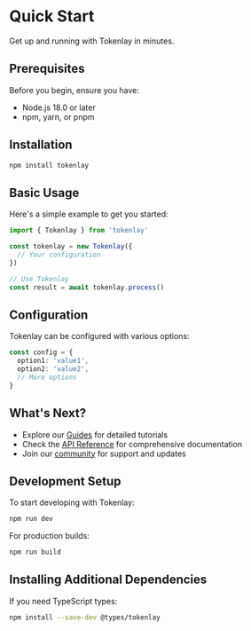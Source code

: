 
<Head>
  <title>Quick Start | Tokenlay</title>
</Head>

# Quick Start

Get up and running with Tokenlay in minutes.

## Prerequisites

Before you begin, ensure you have:

- Node.js 18.0 or later
- npm, yarn, or pnpm

## Installation

```sh npm2yarn
npm install tokenlay
```

## Basic Usage

Here's a simple example to get you started:

```typescript
import { Tokenlay } from 'tokenlay'

const tokenlay = new Tokenlay({
  // Your configuration
})

// Use Tokenlay
const result = await tokenlay.process()
```

## Configuration

Tokenlay can be configured with various options:

```typescript
const config = {
  option1: 'value1',
  option2: 'value2',
  // More options
}
```

## What's Next?

- Explore our [Guides](/guides) for detailed tutorials
- Check the [API Reference](/api-reference) for comprehensive documentation
- Join our [community](#) for support and updates

## Development Setup

To start developing with Tokenlay:

```sh npm2yarn
npm run dev
```

For production builds:

```sh npm2yarn
npm run build
```

## Installing Additional Dependencies

If you need TypeScript types:

```sh npm2yarn
npm install --save-dev @types/tokenlay
```
